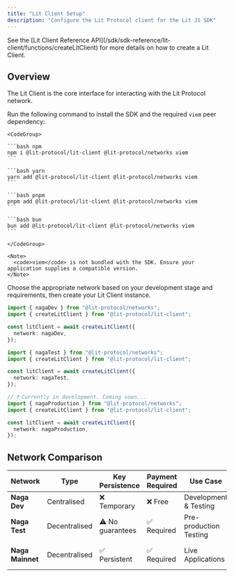 ```yaml
---
title: "Lit Client Setup"
description: "Configure the Lit Protocol client for the Lit JS SDK"
---
```


<Tip>
See the [Lit Client Reference API](/sdk/sdk-reference/lit-client/functions/createLitClient) for more details on how to create a Lit Client.
</Tip>

## Overview

The Lit Client is the core interface for interacting with the Lit Protocol network.

<Steps>
  <Step title="Install the SDK">
    Run the following command to install the SDK and the required <code>viem</code> peer dependency:

    <CodeGroup>

    ```bash npm
    npm i @lit-protocol/lit-client @lit-protocol/networks viem
    ```

    ```bash yarn
    yarn add @lit-protocol/lit-client @lit-protocol/networks viem
    ```

    ```bash pnpm
    pnpm add @lit-protocol/lit-client @lit-protocol/networks viem
    ```

    ```bash bun
    bun add @lit-protocol/lit-client @lit-protocol/networks viem
    ```

    </CodeGroup>

    <Note>
      <code>viem</code> is not bundled with the SDK. Ensure your application supplies a compatible version.
    </Note>
  </Step>

  <Step title="Network Configuration & Client Creation">
    Choose the appropriate network based on your development stage and requirements, then create your Lit Client instance.

<CodeGroup>

```typescript Naga Dev
import { nagaDev } from "@lit-protocol/networks";
import { createLitClient } from "@lit-protocol/lit-client";

const litClient = await createLitClient({
  network: nagaDev,
});
```

```typescript Naga Test
import { nagaTest } from "@lit-protocol/networks";
import { createLitClient } from "@lit-protocol/lit-client";

const litClient = await createLitClient({
  network: nagaTest,
});
```

```typescript Naga Mainnet
// ❗️ Currently in development. Coming soon...
import { nagaProduction } from "@lit-protocol/networks";
import { createLitClient } from "@lit-protocol/lit-client";

const litClient = await createLitClient({
  network: nagaProduction,
});
```

</CodeGroup>

  </Step>
</Steps>

## Network Comparison

| Network        | Type          | Key Persistence  | Payment Required | Use Case               | Status         |
| -------------- | ------------- | ---------------- | ---------------- | ---------------------- | -------------- |
| **Naga Dev**        | Centralised   | ❌ Temporary     | ❌ Free          | Development & Testing  | ✅ Available   |
| **Naga Test**       | Decentralised | ⚠️ No guarantees | ✅ Required      | Pre-production Testing | ✅ Available |
| **Naga Mainnet** | Decentralised | ✅ Persistent    | ✅ Required      | Live Applications      | ❌ Coming Soon |

